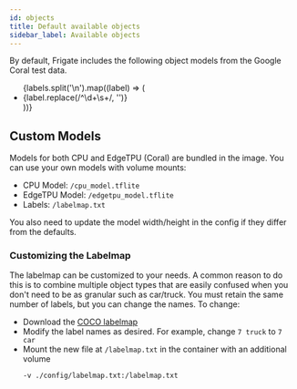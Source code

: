 ```yaml
---
id: objects
title: Default available objects
sidebar_label: Available objects
---
```



By default, Frigate includes the following object models from the Google Coral test data.

<ul>
  {labels.split('\n').map((label) => (
    <li>{label.replace(/^\d+\s+/, '')}</li>
  ))}
</ul>

## Custom Models

Models for both CPU and EdgeTPU (Coral) are bundled in the image. You can use your own models with volume mounts:

- CPU Model: `/cpu_model.tflite`
- EdgeTPU Model: `/edgetpu_model.tflite`
- Labels: `/labelmap.txt`

You also need to update the model width/height in the config if they differ from the defaults.

### Customizing the Labelmap

The labelmap can be customized to your needs. A common reason to do this is to combine multiple object types that are easily confused when you don't need to be as granular such as car/truck. You must retain the same number of labels, but you can change the names. To change:

- Download the [COCO labelmap](https://dl.google.com/coral/canned_models/coco_labels.txt)
- Modify the label names as desired. For example, change `7 truck` to `7 car`
- Mount the new file at `/labelmap.txt` in the container with an additional volume
  ```
  -v ./config/labelmap.txt:/labelmap.txt
  ```
